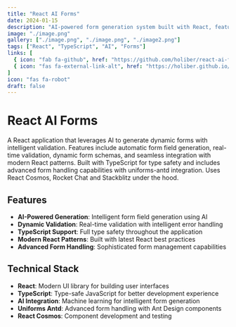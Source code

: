 ```yaml
---
title: "React AI Forms"
date: 2024-01-15
description: "AI-powered form generation system built with React, featuring dynamic form creation and field validation."
image: "./image.png"
gallery: ["./image.png", "./image.png", "./image2.png"]
tags: ["React", "TypeScript", "AI", "Forms"]
links: [
  { icon: "fab fa-github", href: "https://github.com/holiber/react-ai-forms" },
  { icon: "fas fa-external-link-alt", href: "https://holiber.github.io/react-ai-forms/" }
]
icon: "fas fa-robot"
draft: false
---
```


# React AI Forms

A React application that leverages AI to generate dynamic forms with intelligent validation. Features include automatic form field generation, real-time validation, dynamic form schemas, and seamless integration with modern React patterns. Built with TypeScript for type safety and includes advanced form handling capabilities with uniforms-antd integration. Uses React Cosmos, Rocket Chat and Stackblitz under the hood.

## Features

- **AI-Powered Generation**: Intelligent form field generation using AI
- **Dynamic Validation**: Real-time validation with intelligent error handling
- **TypeScript Support**: Full type safety throughout the application
- **Modern React Patterns**: Built with latest React best practices
- **Advanced Form Handling**: Sophisticated form management capabilities

## Technical Stack

- **React**: Modern UI library for building user interfaces
- **TypeScript**: Type-safe JavaScript for better development experience
- **AI Integration**: Machine learning for intelligent form generation
- **Uniforms Antd**: Advanced form handling with Ant Design components
- **React Cosmos**: Component development and testing
